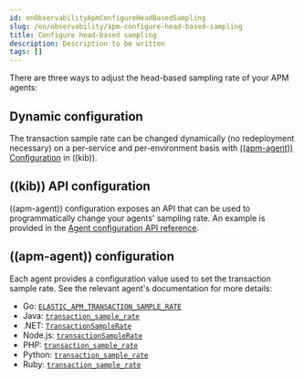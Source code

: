 ```yaml
---
id: enObservabilityApmConfigureHeadBasedSampling
slug: /en/observability/apm-configure-head-based-sampling
title: Configure head-based sampling
description: Description to be written
tags: []
---
```


<div id="apm-configure-head-based-sampling"></div>

There are three ways to adjust the head-based sampling rate of your APM agents:

<div id="dynamic_configuration"></div>

## Dynamic configuration

The transaction sample rate can be changed dynamically (no redeployment necessary) on a per-service and per-environment
basis with [((apm-agent)) Configuration](((kibana-ref))/agent-configuration.html) in ((kib)).

<div id="((kib))_api_configuration"></div>

## ((kib)) API configuration

((apm-agent)) configuration exposes an API that can be used to programmatically change
your agents' sampling rate.
An example is provided in the [Agent configuration API reference](((kibana-ref))/agent-config-api.html).

<div id="((apm-agent))_configuration"></div>

## ((apm-agent)) configuration

Each agent provides a configuration value used to set the transaction sample rate.
See the relevant agent's documentation for more details:

* Go: [`ELASTIC_APM_TRANSACTION_SAMPLE_RATE`](((apm-go-ref-v))/configuration.html#config-transaction-sample-rate)
* Java: [`transaction_sample_rate`](((apm-java-ref-v))/config-core.html#config-transaction-sample-rate)
* .NET: [`TransactionSampleRate`](((apm-dotnet-ref-v))/config-core.html#config-transaction-sample-rate)
* Node.js: [`transactionSampleRate`](((apm-node-ref-v))/configuration.html#transaction-sample-rate)
* PHP: [`transaction_sample_rate`](((apm-php-ref-v))/configuration-reference.html#config-transaction-sample-rate)
* Python: [`transaction_sample_rate`](((apm-py-ref-v))/configuration.html#config-transaction-sample-rate)
* Ruby: [`transaction_sample_rate`](((apm-ruby-ref-v))/configuration.html#config-transaction-sample-rate)

